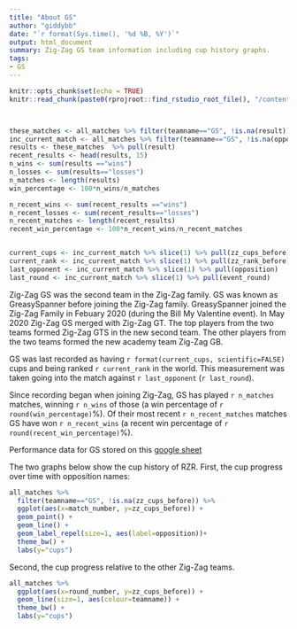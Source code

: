 ```yaml
---
title: "About GS"
author: "giddybb"
date: "`r format(Sys.time(), '%d %B, %Y')`"
output: html_document
summary: Zig-Zag GS team information including cup history graphs.
tags:
- GS
---
```


```r
knitr::opts_chunk$set(echo = TRUE)
knitr::read_chunk(paste0(rprojroot::find_rstudio_root_file(), "/content/project/common_project_code.R"))

```


```r
```


```r

```




```r
these_matches <- all_matches %>% filter(teamname=="GS", !is.na(result)) %>% arrange(-event_no, -round_number)
inc_current_match <- all_matches %>% filter(teamname=="GS", !is.na(opposition), !is.na(zz_cups_before), !is.na(zz_rank_before)) %>% arrange(-event_no, -round_number)
results <- these_matches  %>% pull(result) 
recent_results <- head(results, 15)
n_wins <- sum(results =="wins")
n_losses <- sum(results=="losses")
n_matches <- length(results)
win_percentage <- 100*n_wins/n_matches

n_recent_wins <- sum(recent_results =="wins")
n_recent_losses <- sum(recent_results=="losses")
n_recent_matches <- length(recent_results)
recent_win_percentage <- 100*n_recent_wins/n_recent_matches


current_cups <- inc_current_match %>% slice(1) %>% pull(zz_cups_before)
current_rank <- inc_current_match %>% slice(1) %>% pull(zz_rank_before)
last_opponent <- inc_current_match %>% slice(1) %>% pull(opposition)
last_round <- inc_current_match %>% slice(1) %>% pull(event_round)


```

Zig-Zag GS was the second team in the Zig-Zag family. GS was known as GreasySpanner before joining the Zig-Zag family. GreasySpanner joined the Zig-Zag  Family in Febuary 2020 (during the Bill My Valentine event). In May 2020 Zig-Zag GS merged with Zig-Zag GT. The top players from the two teams formed Zig-Zag GTS in the new second team. The other players from the two teams formed the new academy team Zig-Zag GB.  

GS  was last recorded as having `r format(current_cups, scientific=FALSE)` cups and being ranked `r current_rank` in the world. This measurement was taken going into the match against `r last_opponent` (`r last_round`).

Since recording began when joining Zig-Zag, GS has played `r n_matches` matches, winning `r n_wins` of those (a win percentage of `r round(win_percentage)`%). Of their most recent `r n_recent_matches` matches GS have won `r n_recent_wins` (a recent win percentage of `r round(recent_win_percentage)`%).  

Performance data for GS stored on this [google sheet](https://docs.google.com/spreadsheets/d/1VfIqaB--8Y-pF06zp1KEBrTJyX1A_33XKG30n38Da14/edit?usp=sharing)

The two graphs below show the cup history of RZR. First, the cup progress over time with opposition names:

```r


all_matches %>%
  filter(teamname=="GS", !is.na(zz_cups_before)) %>%
  ggplot(aes(x=match_number, y=zz_cups_before)) +
  geom_point() +
  geom_line() +
  geom_label_repel(size=1, aes(label=opposition))+
  theme_bw() +
  labs(y="cups")


```


Second, the cup progress relative to the other Zig-Zag teams. 

```r

all_matches %>%
  ggplot(aes(x=round_number, y=zz_cups_before)) +
  geom_line(size=1, aes(colour=teamname)) +
  theme_bw() +
  labs(y="cups")
```



